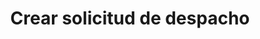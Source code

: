 ---
title: "Crear solicitud de despacho"
description: "Usa este metodo para crear una solicitud de despacho"
openapi: "Post /createDelivery/{id}"
---